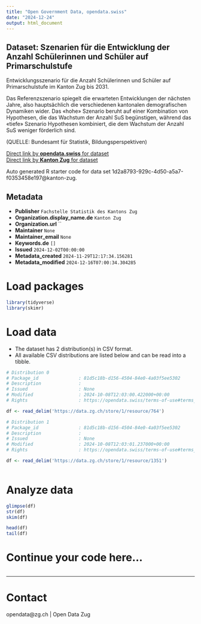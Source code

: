 ```yaml
---
title: "Open Government Data, opendata.swiss"
date: "2024-12-24"
output: html_document
---
```


## Dataset: Szenarien für die Entwicklung der Anzahl Schülerinnen und Schüler auf Primarschulstufe

Entwicklungsszenario für die Anzahl Schülerinnen und Schüler auf Primarschulstufe im Kanton Zug bis 2031.

Das Referenzszenario spiegelt die erwarteten Entwicklungen der nächsten Jahre, also hauptsächlich die verschiedenen kantonalen demografischen Dynamiken wider. Das «hohe» Szenario beruht auf einer Kombination von Hypothesen, die das Wachstum der Anzahl SuS begünstigen, während das «tiefe» Szenario Hypothesen kombiniert, die dem Wachstum der Anzahl SuS weniger förderlich sind.

(QUELLE: Bundesamt für Statistik, Bildungsperspektiven)

[Direct link by **opendata.swiss** for dataset](https://opendata.swiss/de/dataset/szenarien-fur-die-entwicklung-der-anzahl-schulerinnen-und-schuler-auf-primarschulstufe)<br>
[Direct link by **Kanton Zug** for dataset](https://www.zg.ch/behoerden/gesundheitsdirektion/statistikfachstelle/themen/bildung/8-bildungsszenarien)

Auto generated R starter code for data set 1d2a8793-929c-4d50-a5a7-f0353458e197@kanton-zug.

## Metadata

- **Publisher** `Fachstelle Statistik des Kantons Zug`
- **Organization.display_name.de** `Kanton Zug`
- **Organization.url** ``
- **Maintainer** `None`
- **Maintainer_email** `None`
- **Keywords.de** `[]`
- **Issued** `2024-12-02T00:00:00`
- **Metadata_created** `2024-11-29T12:17:34.156281`
- **Metadata_modified** `2024-12-16T07:00:34.304285`


# Load packages

```r

library(tidyverse)
library(skimr)

```

# Load data

-   The dataset has 2 distribution(s) in CSV format.
-   All available CSV distributions are listed below and can be read into a tibble.

```r

# Distribution 0
# Package_id               : 81d5c18b-d156-4504-84e0-4a03f5ee5302
# Description              : 
# Issued                   : None
# Modified                 : 2024-10-08T12:03:00.422000+00:00
# Rights                   : https://opendata.swiss/terms-of-use#terms_open

df <- read_delim('https://data.zg.ch/store/1/resource/764')

# Distribution 1
# Package_id               : 81d5c18b-d156-4504-84e0-4a03f5ee5302
# Description              : 
# Issued                   : None
# Modified                 : 2024-10-08T12:03:01.237000+00:00
# Rights                   : https://opendata.swiss/terms-of-use#terms_by

df <- read_delim('https://data.zg.ch/store/1/resource/1351')



```

# Analyze data

```r

glimpse(df)
str(df)
skim(df)

head(df)
tail(df)

```

# Continue your code here...

```r

```

------------------------------------------------------------------------

# Contact

opendata@zg.ch | Open Data Zug
